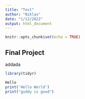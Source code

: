 ```yaml
---
title: "Test"
author: "Niklas"
date: "1/12/2022"
output: html_document
---
```


```r
knitr::opts_chunk$set(echo = TRUE)
```

## Final Project
addada

```r
library(tidyr)
```


```r
Hello
print('Hello World')
print("guddy is good")
```


